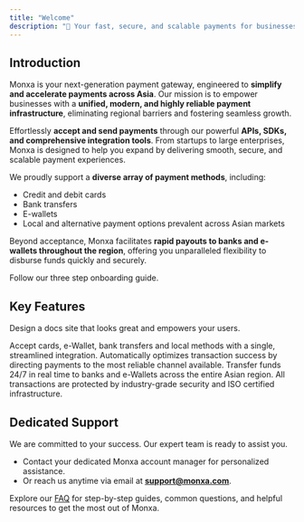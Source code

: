 ```yaml
---
title: "Welcome"
description: "👋 Your fast, secure, and scalable payments for businesses across Asia"
---
```


## Introduction

Monxa is your next-generation payment gateway, engineered to **simplify and accelerate payments across Asia**. Our mission is to empower businesses with a **unified, modern, and highly reliable payment infrastructure**, eliminating regional barriers and fostering seamless growth.

Effortlessly **accept and send payments** through our powerful **APIs, SDKs, and comprehensive integration tools**. From startups to large enterprises, Monxa is designed to help you expand by delivering smooth, secure, and scalable payment experiences.

We proudly support a **diverse array of payment methods**, including:

- Credit and debit cards
- Bank transfers
- E-wallets
- Local and alternative payment options prevalent across Asian markets

Beyond acceptance, Monxa facilitates **rapid payouts to banks and e-wallets throughout the region**, offering you unparalleled flexibility to disburse funds quickly and securely.

<Card title="Start here" icon="rocket" horizontal={false} href="/onboarding">
  Follow our three step onboarding guide.
</Card>

## Key Features

Design a docs site that looks great and empowers your users.

<Columns cols={2}>
  <Card title="Seamless Processing" icon="water" iconType="solid" href="/development">
    Accept cards, e-Wallet, bank transfers and local methods with a single, streamlined integration.
  </Card>
  <Card title="Smart Routing" icon="arrow-progress" iconType="solid" href="/essentials/settings">
    Automatically optimizes transaction success by directing payments to the most reliable channel available.
  </Card>
  <Card title="Instant Payouts" icon="gauge-max" iconType="solid" href="/essentials/navigation">
    Transfer funds 24/7 in real time to banks and e-Wallets across the entire Asian region.
  </Card>
  <Card title="Secure & Compliant" icon="shield-check" iconType="solid" href="/api-reference/introduction">
    All transactions are protected by industry-grade security and ISO certified infrastructure.
  </Card>
</Columns>

## Dedicated Support

We are committed to your success. Our expert team is ready to assist you.

- Contact your dedicated Monxa account manager for personalized assistance.
- Or reach us anytime via email at [**<u>support@monxa.com</u>**](mailto:support@monxa.com).

<Card title="Looking for quick answers?" icon="stars" href="https://mintlify.com/customers">
  Explore our <u>FAQ</u> for step-by-step guides, common questions, and helpful resources to get the most out of Monxa.
</Card>